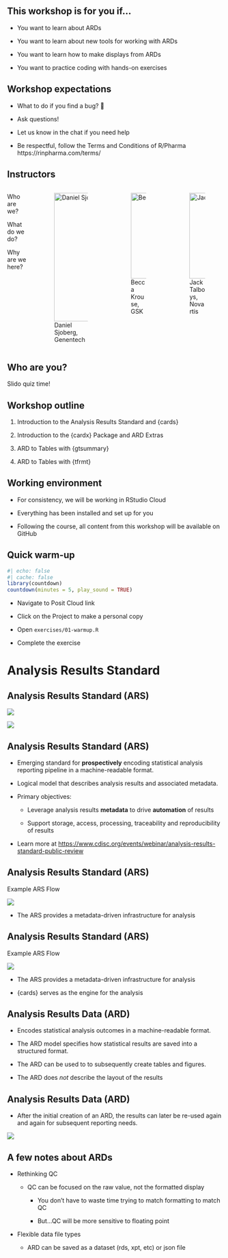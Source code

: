 

## This workshop is for you if...

- You want to learn about ARDs 

- You want to learn about new tools for working with ARDs

- You want to learn how to make displays from ARDs

- You want to practice coding with hands-on exercises

## Workshop expectations

- What to do if you find a bug? 🐛

- Ask questions!

- Let us know in the chat if you need help

- Be respectful, follow the Terms and Conditions of R/Pharma
https://rinpharma.com/terms/


## Instructors

:::: {.columns}

::: {.column}
:::{.larger}
Who are we? 

What do we do? 

Why are we here?
:::
:::

::: {.column}

![Daniel Sjoberg, Genentech](images/dan-circle.png){fig-alt="Headshot of Daniel Sjoberg" width="300"}
:::
::: {.column}

![Becca Krouse, GSK](images/becca.png){fig-alt="Headshot of Becca Krouse" width="200"}
:::

::: {.column}

![Jack Talboys, Novartis](images/jack-circle.png){fig-alt="Headshot of Jack Talboys" width="200"}

:::

::::

## Who are you?

::: {.larger}

Slido quiz time!

:::

## Workshop outline

1. Introduction to the Analysis Results Standard and {cards}

2. Introduction to the {cardx} Package and ARD Extras

3. ARD to Tables with {gtsummary}

4. ARD to Tables with {tfrmt}

## Working environment

- For consistency, we will be working in RStudio Cloud  

- Everything has been installed and set up for you 

- Following the course, all content from this workshop will be available on GitHub 


## Quick warm-up

```r
#| echo: false
#| cache: false
library(countdown)
countdown(minutes = 5, play_sound = TRUE)
```

- Navigate to Posit Cloud link

- Click on the Project to make a personal copy

- Open `exercises/01-warmup.R`

- Complete the exercise


# Analysis Results Standard

## Analysis Results Standard (ARS)

![](images/ars-flow.png){.fragment fig-align="center"}

![](images/ars-objectives.png){.fragment fig-align="center"}


## Analysis Results Standard (ARS)

::: {.incremental}

-   Emerging standard for **prospectively** encoding statistical analysis reporting pipeline in a machine-readable format.

-   Logical model that describes analysis results and associated metadata.

-   Primary objectives:

    -   Leverage analysis results **metadata** to drive **automation** of results 
  
    -   Support storage, access, processing, traceability and reproducibility of results
  
:::

::: aside
-   Learn more at [https://www.cdisc.org/events/webinar/analysis-results-standard-public-review](https://www.cdisc.org/events/webinar/analysis-results-standard-public-review) 
:::

## Analysis Results Standard (ARS)

Example ARS Flow

![](images/ars-example-flow.png){fig-align="center"}

- The ARS provides a metadata-driven infrastructure for analysis

## Analysis Results Standard (ARS)

Example ARS Flow

![](images/ars-example-flow-with-hex.png){fig-align="center"}

- The ARS provides a metadata-driven infrastructure for analysis

- {cards} serves as the engine for the analysis 

## Analysis Results Data (ARD)

::: {.incremental}

-   Encodes statistical analysis outcomes in a machine-readable format.

-   The ARD model specifies how statistical results are saved into a structured format.

-   The ARD can be used to to subsequently create tables and figures.

-   The ARD does *not* describe the layout of the results

:::

## Analysis Results Data (ARD)

* After the initial creation of an ARD, the results can later be re-used again and again for subsequent reporting needs.

![](images/ard-flow.png){fig-align="center"}

## A few notes about ARDs

:::{.incremental}

-   Rethinking QC

    -   QC can be focused on the raw value, not the formatted display
  
        -   You don’t have to waste time trying to match formatting to match QC
    
        -   But...QC will be more sensitive to floating point
    
-   Flexible data file types

    -   ARD can be saved as a dataset (rds, xpt, etc) or json file
  
:::